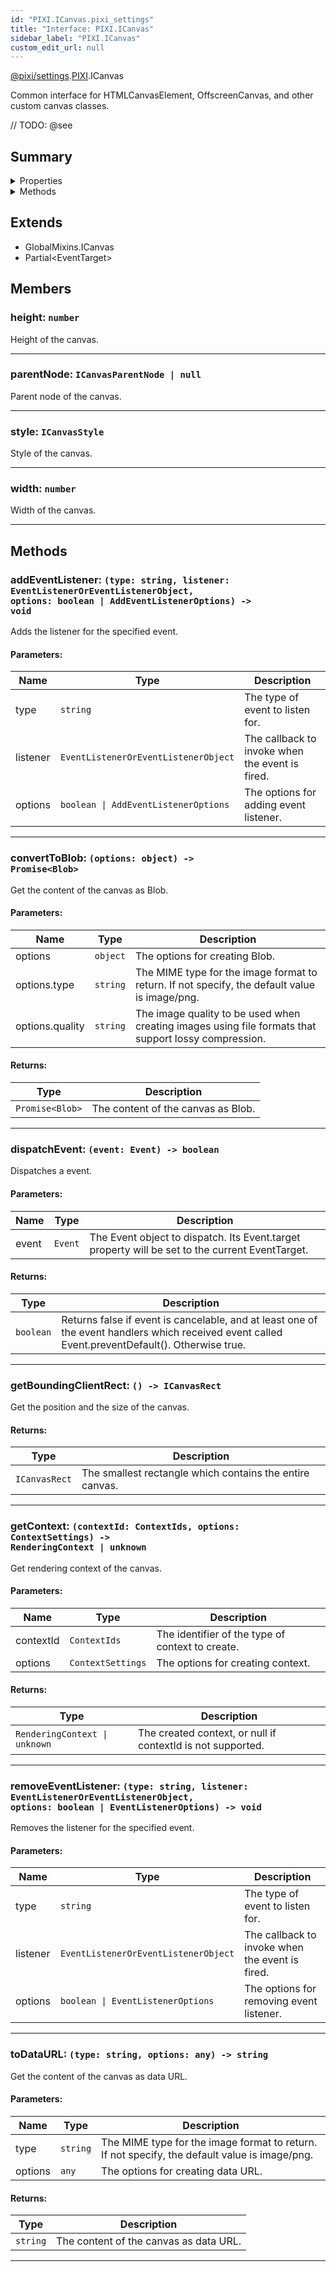 ```yaml
---
id: "PIXI.ICanvas.pixi_settings"
title: "Interface: PIXI.ICanvas"
sidebar_label: "PIXI.ICanvas"
custom_edit_url: null
---
```


[@pixi/settings](../modules/pixi_settings).[PIXI](../namespaces/PIXI).ICanvas


Common interface for HTMLCanvasElement, OffscreenCanvas, and other custom canvas classes.



// TODO: @see

        

## Summary

<details><summary>Properties</summary>
<p>

| Name       | Type                                       | Description                |
| ---------- | ------------------------------------------ | -------------------------- |
| height     | <code>number</code>                        | Height of the canvas.      |
| parentNode | <code>ICanvasParentNode &#124; null</code> | Parent node of the canvas. |
| style      | <code>ICanvasStyle</code>                  | Style of the canvas.       |
| width      | <code>number</code>                        | Width of the canvas.       |

</p>
</details>
    

<details><summary>Methods</summary>
<p>

| Name                  | Params                                                                                                                                  | Description                                   |
| --------------------- | --------------------------------------------------------------------------------------------------------------------------------------- | --------------------------------------------- |
| addEventListener      | <code>(type&#58; string, listener&#58; EventListenerOrEventListenerObject, options&#58; boolean &#124; AddEventListenerOptions) </code> | Adds the listener for the specified event.    |
| convertToBlob         | <code>(options&#58; object) </code>                                                                                                     | Get the content of the canvas as Blob.        |
| dispatchEvent         | <code>(event&#58; Event) </code>                                                                                                        | Dispatches a event.                           |
| getBoundingClientRect | <code>() </code>                                                                                                                        | Get the position and the size of the canvas.  |
| getContext            | <code>(contextId&#58; ContextIds, options&#58; ContextSettings) </code>                                                                 | Get rendering context of the canvas.          |
| removeEventListener   | <code>(type&#58; string, listener&#58; EventListenerOrEventListenerObject, options&#58; boolean &#124; EventListenerOptions) </code>    | Removes the listener for the specified event. |
| toDataURL             | <code>(type&#58; string, options&#58; any) </code>                                                                                      | Get the content of the canvas as data URL.    |

</p>
</details>
    

## Extends
- GlobalMixins.ICanvas
- Partial&#60;EventTarget&#62;

## Members
<article>

### height: <span><code>number</code></span>
Height of the canvas.

</article>


---------------------------------------

<article>

### parentNode: <span><code>ICanvasParentNode &#124; null</code></span>
Parent node of the canvas.

</article>


---------------------------------------

<article>

### style: <span><code>ICanvasStyle</code></span>
Style of the canvas.

</article>


---------------------------------------

<article>

### width: <span><code>number</code></span>
Width of the canvas.

</article>


---------------------------------------


## Methods
<article>

### addEventListener: <span><code>(type&#58; string, listener&#58; EventListenerOrEventListenerObject, options&#58; boolean &#124; AddEventListenerOptions) -&#62; void</code></span>
Adds the listener for the specified event.

#### Parameters:
| Name     | Type                                                | Description                                     |
| -------- | --------------------------------------------------- | ----------------------------------------------- |
| type     | <code>string</code>                                 | The type of event to listen for.                |
| listener | <code>EventListenerOrEventListenerObject</code>     | The callback to invoke when the event is fired. |
| options  | <code>boolean &#124; AddEventListenerOptions</code> | The options for adding event listener.          |
</article>


---------------------------------------

<article>

### convertToBlob: <span><code>(options&#58; object) -&#62; Promise&#60;Blob&#62;</code></span>
Get the content of the canvas as Blob.

#### Parameters:
| Name            | Type                | Description                                                                                          |
| --------------- | ------------------- | ---------------------------------------------------------------------------------------------------- |
| options         | <code>object</code> | The options for creating Blob.                                                                       |
| options.type    | <code>string</code> | The MIME type for the image format to return. If not specify, the default value is image/png.        |
| options.quality | <code>string</code> | The image quality to be used when creating images using file formats that support lossy compression. |
#### Returns:
| Type                               | Description                        |
| ---------------------------------- | ---------------------------------- |
| <code>Promise&#60;Blob&#62;</code> | The content of the canvas as Blob. |
</article>


---------------------------------------

<article>

### dispatchEvent: <span><code>(event&#58; Event) -&#62; boolean</code></span>
Dispatches a event.

#### Parameters:
| Name  | Type               | Description                                                                                     |
| ----- | ------------------ | ----------------------------------------------------------------------------------------------- |
| event | <code>Event</code> | The Event object to dispatch. Its Event.target property will be set to the current EventTarget. |
#### Returns:
| Type                 | Description                                                                                                                                      |
| -------------------- | ------------------------------------------------------------------------------------------------------------------------------------------------ |
| <code>boolean</code> | Returns false if event is cancelable, and at least one of the event handlers which received event called Event.preventDefault(). Otherwise true. |
</article>


---------------------------------------

<article>

### getBoundingClientRect: <span><code>() -&#62; ICanvasRect</code></span>
Get the position and the size of the canvas.

#### Returns:
| Type                     | Description                                              |
| ------------------------ | -------------------------------------------------------- |
| <code>ICanvasRect</code> | The smallest rectangle which contains the entire canvas. |
</article>


---------------------------------------

<article>

### getContext: <span><code>(contextId&#58; ContextIds, options&#58; ContextSettings) -&#62; RenderingContext &#124; unknown</code></span>
Get rendering context of the canvas.

#### Parameters:
| Name      | Type                         | Description                                      |
| --------- | ---------------------------- | ------------------------------------------------ |
| contextId | <code>ContextIds</code>      | The identifier of the type of context to create. |
| options   | <code>ContextSettings</code> | The options for creating context.                |
#### Returns:
| Type                                         | Description                                                 |
| -------------------------------------------- | ----------------------------------------------------------- |
| <code>RenderingContext &#124; unknown</code> | The created context, or null if contextId is not supported. |
</article>


---------------------------------------

<article>

### removeEventListener: <span><code>(type&#58; string, listener&#58; EventListenerOrEventListenerObject, options&#58; boolean &#124; EventListenerOptions) -&#62; void</code></span>
Removes the listener for the specified event.

#### Parameters:
| Name     | Type                                             | Description                                     |
| -------- | ------------------------------------------------ | ----------------------------------------------- |
| type     | <code>string</code>                              | The type of event to listen for.                |
| listener | <code>EventListenerOrEventListenerObject</code>  | The callback to invoke when the event is fired. |
| options  | <code>boolean &#124; EventListenerOptions</code> | The options for removing event listener.        |
</article>


---------------------------------------

<article>

### toDataURL: <span><code>(type&#58; string, options&#58; any) -&#62; string</code></span>
Get the content of the canvas as data URL.

#### Parameters:
| Name    | Type                | Description                                                                                   |
| ------- | ------------------- | --------------------------------------------------------------------------------------------- |
| type    | <code>string</code> | The MIME type for the image format to return. If not specify, the default value is image/png. |
| options | <code>any</code>    | The options for creating data URL.                                                            |
#### Returns:
| Type                | Description                            |
| ------------------- | -------------------------------------- |
| <code>string</code> | The content of the canvas as data URL. |
</article>


---------------------------------------

  